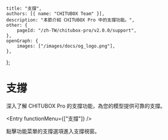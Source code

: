 
	title: "支撐",
	authors: [{ name: "CHITUBOX Team" }],
	description: "本節介紹 CHITUBOX Pro 中的支撐功能。",
	other: {
		pageId: "/zh-TW/chitubox-pro/v2.0.0/support",
	},
	openGraph: {
		images: ["/images/docs/og_logo.png"],
	},
};

# 支撐

深入了解 CHITUBOX Pro 的支撐功能，為您的模型提供可靠的支撐。

<Entry functionMenu={["支撐"]} />

點擊功能菜單的支撐選項進入支撐視窗。
